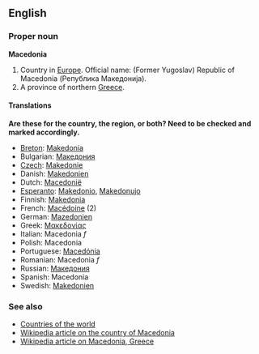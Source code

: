 ==English==
===Proper noun===
'''Macedonia'''

# Country in [[Europe]]. Official name: (Former Yugoslav) Republic of Macedonia (Република Македонија).
# A province of northern [[Greece]].

====Translations====

'''Are these for the country, the region, or both?  Need to be checked and marked accordingly.'''

*[[Breton]]: [[Makedonia]]
*Bulgarian: [[Македония]]
*[[Czech]]: [[Makedonie]]
*Danish: [[Makedonien]]
*Dutch: [[Macedonië]]
*[[Esperanto]]: [[Makedonio]], [[Makedonujo]]
*Finnish: [[Makedonia]]
*French: [[Macédoine]] (2)
*German: [[Mazedonien]]
*Greek: [[Μακεδονίας]]
*Italian: Macedonia ''f''
*Polish: Macedonia
*Portuguese: [[Macedónia]]
*Romanian: Macedonia ''f''
*Russian: [[Македония]]
*Spanish: Macedonia
*Swedish: [[Makedonien]]

===See also===
*[[Countries of the world]]
*[[en:Republic_of_Macedonia|Wikipedia article on the country of Macedonia]]
*[[en:Macedonia|Wikipedia article on Macedonia, Greece]]